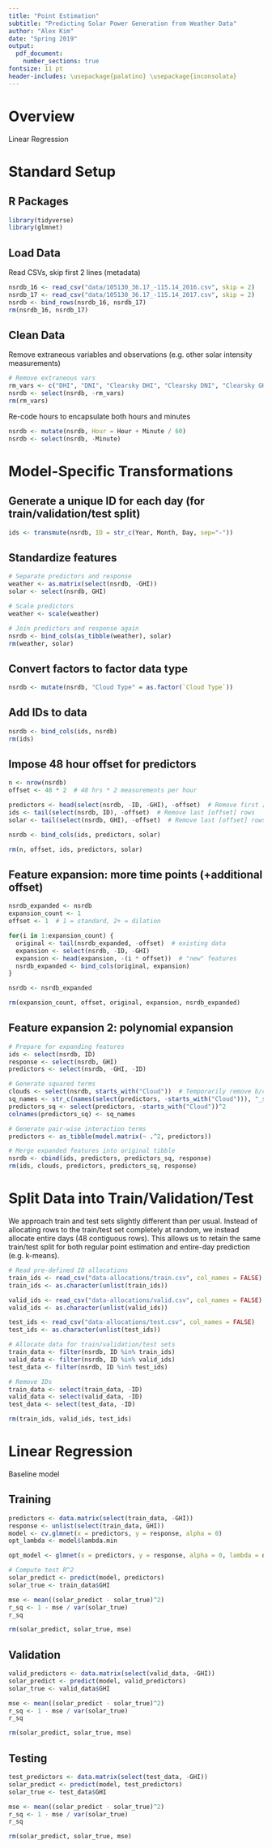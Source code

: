 ```yaml
---
title: "Point Estimation"
subtitle: "Predicting Solar Power Generation from Weather Data"
author: "Alex Kim"
date: "Spring 2019"
output:
  pdf_document:
    number_sections: true
fontsize: 11 pt
header-includes: \usepackage{palatino} \usepackage{inconsolata}
---
```


# Overview

Linear Regression

# Standard Setup

## R Packages

```R
library(tidyverse)
library(glmnet)
```

## Load Data

Read CSVs, skip first 2 lines (metadata)

```R
nsrdb_16 <- read_csv("data/105130_36.17_-115.14_2016.csv", skip = 2)
nsrdb_17 <- read_csv("data/105130_36.17_-115.14_2017.csv", skip = 2)
nsrdb <- bind_rows(nsrdb_16, nsrdb_17)
rm(nsrdb_16, nsrdb_17)
```

## Clean Data

Remove extraneous variables and observations (e.g. other solar intensity measurements)

```R
# Remove extraneous vars
rm_vars <- c("DHI", "DNI", "Clearsky DHI", "Clearsky DNI", "Clearsky GHI", "Fill Flag")
nsrdb <- select(nsrdb, -rm_vars)
rm(rm_vars)
```

Re-code hours to encapsulate both hours and minutes

```R
nsrdb <- mutate(nsrdb, Hour = Hour + Minute / 60)
nsrdb <- select(nsrdb, -Minute)
```

# Model-Specific Transformations

## Generate a unique ID for each day (for train/validation/test split)

```R
ids <- transmute(nsrdb, ID = str_c(Year, Month, Day, sep="-"))
```

## Standardize features

```R
# Separate predictors and response
weather <- as.matrix(select(nsrdb, -GHI))
solar <- select(nsrdb, GHI)

# Scale predictors
weather <- scale(weather)

# Join predictors and response again
nsrdb <- bind_cols(as_tibble(weather), solar)
rm(weather, solar)
```

## Convert factors to factor data type

```R
nsrdb <- mutate(nsrdb, "Cloud Type" = as.factor(`Cloud Type`))
```

## Add IDs to data

```R
nsrdb <- bind_cols(ids, nsrdb)
rm(ids)
```

## Impose 48 hour offset for predictors

```R
n <- nrow(nsrdb)
offset <- 48 * 2  # 48 hrs * 2 measurements per hour

predictors <- head(select(nsrdb, -ID, -GHI), -offset)  # Remove first [offset] rows
ids <- tail(select(nsrdb, ID), -offset)  # Remove last [offset] rows
solar <- tail(select(nsrdb, GHI), -offset)  # Remove last [offset] rows

nsrdb <- bind_cols(ids, predictors, solar)

rm(n, offset, ids, predictors, solar)
```

## Feature expansion: more time points (+additional offset)

```R
nsrdb_expanded <- nsrdb
expansion_count <- 1
offset <- 1  # 1 = standard, 2+ = dilation

for(i in 1:expansion_count) {
  original <- tail(nsrdb_expanded, -offset)  # existing data
  expansion <- select(nsrdb, -ID, -GHI)
  expansion <- head(expansion, -(i * offset))  # "new" features
  nsrdb_expanded <- bind_cols(original, expansion)
}

nsrdb <- nsrdb_expanded

rm(expansion_count, offset, original, expansion, nsrdb_expanded)
```

## Feature expansion 2: polynomial expansion

```R
# Prepare for expanding features
ids <- select(nsrdb, ID)
response <- select(nsrdb, GHI)
predictors <- select(nsrdb, -GHI, -ID)

# Generate squared terms
clouds <- select(nsrdb, starts_with("Cloud"))  # Temporarily remove b/c can't square factors
sq_names <- str_c(names(select(predictors, -starts_with("Cloud"))), "_sq")
predictors_sq <- select(predictors, -starts_with("Cloud"))^2
colnames(predictors_sq) <- sq_names

# Generate pair-wise interaction terms
predictors <- as_tibble(model.matrix(~ .^2, predictors))

# Merge expanded features into original tibble
nsrdb <- cbind(ids, predictors, predictors_sq, response)
rm(ids, clouds, predictors, predictors_sq, response)
```

# Split Data into Train/Validation/Test

We approach train and test sets slightly different than per usual. Instead of allocating rows to the train/test set completely at random, we instead allocate entire days (48 contiguous rows). This allows us to retain the same train/test split for both regular point estimation and entire-day prediction (e.g. k-means).

```R
# Read pre-defined ID allocations
train_ids <- read_csv("data-allocations/train.csv", col_names = FALSE)
train_ids <- as.character(unlist(train_ids))

valid_ids <- read_csv("data-allocations/valid.csv", col_names = FALSE)
valid_ids <- as.character(unlist(valid_ids))

test_ids <- read_csv("data-allocations/test.csv", col_names = FALSE)
test_ids <- as.character(unlist(test_ids))

# Allocate data for train/validation/test sets
train_data <- filter(nsrdb, ID %in% train_ids)
valid_data <- filter(nsrdb, ID %in% valid_ids)
test_data <- filter(nsrdb, ID %in% test_ids)

# Remove IDs
train_data <- select(train_data, -ID)
valid_data <- select(valid_data, -ID)
test_data <- select(test_data, -ID)

rm(train_ids, valid_ids, test_ids)
```

# Linear Regression

Baseline model

## Training

```R
predictors <- data.matrix(select(train_data, -GHI))
response <- unlist(select(train_data, GHI))
model <- cv.glmnet(x = predictors, y = response, alpha = 0)
opt_lambda <- model$lambda.min

opt_model <- glmnet(x = predictors, y = response, alpha = 0, lambda = opt_lambda)

# Compute test R^2
solar_predict <- predict(model, predictors)
solar_true <- train_data$GHI

mse <- mean((solar_predict - solar_true)^2)
r_sq <- 1 - mse / var(solar_true)
r_sq

rm(solar_predict, solar_true, mse)
```

## Validation

```R
valid_predictors <- data.matrix(select(valid_data, -GHI))
solar_predict <- predict(model, valid_predictors)
solar_true <- valid_data$GHI

mse <- mean((solar_predict - solar_true)^2)
r_sq <- 1 - mse / var(solar_true)
r_sq

rm(solar_predict, solar_true, mse)
```

## Testing

```R
test_predictors <- data.matrix(select(test_data, -GHI))
solar_predict <- predict(model, test_predictors)
solar_true <- test_data$GHI

mse <- mean((solar_predict - solar_true)^2)
r_sq <- 1 - mse / var(solar_true)
r_sq

rm(solar_predict, solar_true, mse)
```